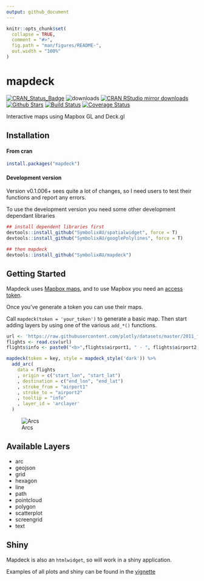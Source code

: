 ```yaml
---
output: github_document
---
```


<!-- README.md is generated from README.Rmd. Please edit that file -->

```r
knitr::opts_chunk$set(
  collapse = TRUE,
  comment = "#>",
  fig.path = "man/figures/README-",
  out.width = "100%"
)
```
# mapdeck

[![CRAN_Status_Badge](http://www.r-pkg.org/badges/version/mapdeck)](http://cran.r-project.org/package=mapdeck)
![downloads](http://cranlogs.r-pkg.org/badges/grand-total/mapdeck)
[![CRAN RStudio mirror downloads](http://cranlogs.r-pkg.org/badges/mapdeck)](http://cran.r-project.org/web/packages/mapdeck/index.html)
[![Github Stars](https://img.shields.io/github/stars/SymbolixAU/mapdeck.svg?style=social&label=Github)](https://github.com/SymbolixAU/mapdeck)
[![Build Status](https://travis-ci.org/SymbolixAU/mapdeck.svg?branch=master)](https://travis-ci.org/SymbolixAU/mapdeck)
[![Coverage Status](https://codecov.io/github/SymbolixAU/mapdeck/coverage.svg?branch=master)](https://codecov.io/github/SymbolixAU/mapdeck?branch=master)

Interactive maps using Mapbox GL and Deck.gl

## Installation

#### From cran

```r
install.packages("mapdeck")
```

#### Development version

Version v0.1.006+ sees quite a lot of changes, so I need users to test their functions and report any errors.

To use the development version you need some other development dependant libraries

```r
## install dependent libraries first
devtools::install_github("SymbolixAU/spatialwidget", force = T)
devtools::install_github("SymbolixAU/googlePolylines", force = T)

## then mapdeck
devtools::install_github("SymbolixAU/mapdeck")
```

## Getting Started

Mapdeck uses [Mapbox maps](https://www.mapbox.com/), and to use Mapbox you need an [access token](https://www.mapbox.com/help/how-access-tokens-work/).

Once you've generate a token you can use their maps.

Call `mapdeck(token = 'your_token')` to generate a basic map. Then start adding layers by using one of the various `add_*()` functions. 

```r
url <- 'https://raw.githubusercontent.com/plotly/datasets/master/2011_february_aa_flight_paths.csv'
flights <- read.csv(url)
flights$info <- paste0("<b>",flights$airport1, " - ", flights$airport2, "</b>")

mapdeck(token = key, style = mapdeck_style('dark')) %>%
  add_arc(
    data = flights
    , origin = c("start_lon", "start_lat")
    , destination = c("end_lon", "end_lat")
    , stroke_from = "airport1"
    , stroke_to = "airport2"
    , tooltip = "info"
    , layer_id = 'arclayer'
  )
```

![Arcs](./vignettes/img/readme_arcs_small.gif)

## Available Layers

- arc
- geojson
- grid
- hexagon
- line
- path 
- pointcloud
- polygon
- scatterplot
- screengrid
- text


## Shiny

Mapdeck is also an `htmlwidget`, so will work in a shiny application.

Examples of all plots and shiny can be found in the
[vignette](https://github.com/SymbolixAU/mapdeck/blob/master/vignettes/mapdeck.Rmd)
